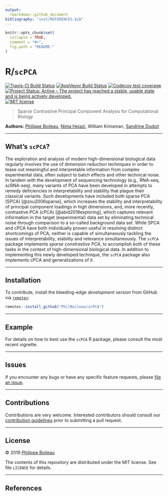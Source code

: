 ```yaml
---
output:
  rmarkdown::github_document
bibliography: "inst/REFERENCES.bib"
---
```


<!-- README.md is generated from README.Rmd. Please edit that file -->

```r
knitr::opts_chunk$set(
  collapse = TRUE,
  comment = "#>",
  fig.path = "README-"
)
```

# R/`scPCA`

[![Travis-CI Build Status](https://travis-ci.org/PhilBoileau/scPCA.svg?branch=master)](https://travis-ci.org/PhilBoileau/scPCA)
[![AppVeyor Build  Status](https://ci.appveyor.com/api/projects/status/github/PhilBoileau/scPCA?branch=master&svg=true)](https://ci.appveyor.com/project/PhilBoileau/scPCA/)
  [![Codecov test coverage](https://codecov.io/gh/PhilBoileau/scPCA/branch/master/graph/badge.svg)](https://codecov.io/gh/PhilBoileau/scPCA?branch=master)
[![Project Status: Active – The project has reached a stable, usable state and is being actively developed.](https://www.repostatus.org/badges/latest/active.svg)](https://www.repostatus.org/#active)
[![MIT license](http://img.shields.io/badge/license-MIT-brightgreen.svg)](http://opensource.org/licenses/MIT)
<!--
[![BioC status](http://www.bioconductor.org/shields/build/release/bioc/scPCA.svg)](https://bioconductor.org/checkResults/release/bioc-LATEST/scPCA)
[![Bioc Time](http://bioconductor.org/shields/years-in-bioc/scPCA.svg)](https://bioconductor.org/packages/release/bioc/html/scPCA.html)
[![Bioc Downloads](http://bioconductor.org/shields/downloads/scPCA.svg)](https://bioconductor.org/packages/release/bioc/html/scPCA.html)
-->

> Sparse Contrastive Principal Component Analysis for Computational Biology

__Authors:__ [Philippe Boileau](https://pboileau.ca/),
  [Nima Hejazi](https://nimahejazi.org), William Krinsman,
  [Sandrine Dudoit](https://statistics.berkeley.edu/~sandrine/)

---

## What's `scPCA`?

The exploration and analysis of modern high-dimensional biological data
regularly involves the use of dimension reduction techniques in order to tease
out meaningful and interpretable information from complex experimental data,
often subject to batch effects and other technical noise. In tandem with the
development of sequencing technology (e.g., RNA-seq, scRNA-seq), many variants
of PCA have been developed in attempts to remedy deficiencies in
interpretability and stability that plague their classical variants. Such
developments have included both sparse PCA (SPCA) [@zou2006sparse], which
increases the stability and interpretability of principal component loadings in
high dimensions, and, more recently, contrastive PCA (cPCA)
[@abid2018exploring], which captures relevant information in the target
(experimental) data set by eliminating technical noise through comparison to a
so-called background data set. While SPCA and cPCA have both individually proven
useful in resolving distinct shortcomings of PCA, neither is capable of
simultaneously tackling the issues of interpretability, stability and relevance
simultaneously. The `scPCA` package implements _sparse constrastive PCA_, to
accomplish both of these tasks in the context of high-dimensional biological
data. In addition to implementing this newly developed technique, the `scPCA`
package also implements cPCA and generalizations of it.

<!--
...
-->

---

## Installation

<!-- For standard use, install from -->
<!-- [Bioconductor](https://bioconductor.org/packages/scPCA) using -->
<!-- [`BiocManager`](https://CRAN.R-project.org/package=BiocManager): -->

<!-- ```{r bioc-installation, eval = FALSE} -->
<!-- if (!requireNamespace("BiocManager", quietly=TRUE)) { -->
<!--   install.packages("BiocManager") -->
<!-- } -->
<!-- BiocManager::install("scPCA") -->
<!-- ``` -->

To contribute, install the bleeding-edge _development version_ from GitHub via
[`remotes`](https://CRAN.R-project.org/package=remotes):

```r
remotes::install_github("PhilBoileau/scPCA")
```

<!-- Current and prior [Bioconductor](https://bioconductor.org) releases are -->
<!-- available under branches with numbers prefixed by "RELEASE_". For example, to -->
<!-- install the version of this package available via Bioconductor 3.10, use -->

<!-- ```{r gh-develop-installation, eval = FALSE} -->
<!-- devtools::install_github("PhilBoileau/scPCA", ref = "RELEASE_3_10") -->
<!-- ``` -->

---

## Example

For details on how to best use the `scPCA` R package, please consult the most
recent vignette.
<!-- [package -->
<!-- vignette](https://bioconductor.org/packages/release/bioc/vignettes/scPCA/inst/doc/scpca_intro.html) -->
<!-- available through the [Bioconductor -->
<!-- project](https://bioconductor.org/packages/scPCA). -->

---

## Issues

If you encounter any bugs or have any specific feature requests, please [file an
issue](https://github.com/PhilBoileau/scPCA/issues).

---

## Contributions

Contributions are very welcome. Interested contributors should consult our
[contribution
guidelines](https://github.com/PhilBoileau/scPCA/blob/master/CONTRIBUTING.md)
prior to submitting a pull request.

---

## License

&copy; 2019 [Philippe Boileau](https://pboileau.ca/)

The contents of this repository are distributed under the MIT license. See file
`LICENSE` for details.

---

## References

